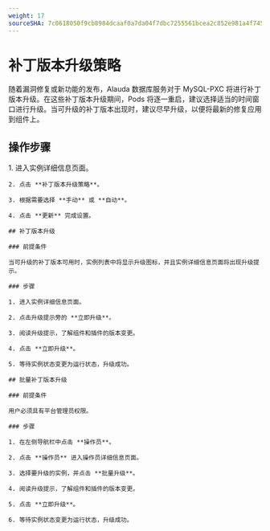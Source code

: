 ```yaml
---
weight: 17
sourceSHA: 7c0618050f9cb8984dcaaf0a7da04f7dbc7255561bcea2c852e981a4f7451191
---
```


# 补丁版本升级策略

随着漏洞修复或新功能的发布，Alauda 数据库服务对于 MySQL-PXC 将进行补丁版本升级。在这些补丁版本升级期间，Pods 将逐一重启，建议选择适当的时间窗口进行升级。当可升级的补丁版本出现时，建议尽早升级，以便将最新的修复应用到组件上。

## 操作步骤 

<Tabs>
  <Tab label="web 控制台">
    1. 进入实例详细信息页面。

    2. 点击 **补丁版本升级策略**。

    3. 根据需要选择 **手动** 或 **自动**。

    4. 点击 **更新** 完成设置。

    ## 补丁版本升级

    ### 前提条件

    当可升级的补丁版本可用时，实例列表中将显示升级图标，并且实例详细信息页面将出现升级提示。

    ### 步骤

    1. 进入实例详细信息页面。

    2. 点击升级提示旁的 **立即升级**。

    3. 阅读升级提示，了解组件和插件的版本变更。

    4. 点击 **立即升级**。

    5. 等待实例状态变更为运行状态，升级成功。

    ## 批量补丁版本升级

    ### 前提条件

    用户必须具有平台管理员权限。

    ### 步骤

    1. 在左侧导航栏中点击 **操作员**。

    2. 点击 **操作员** 进入操作员详细信息页面。

    3. 选择要升级的实例，并点击 **批量升级**。

    4. 阅读升级提示，了解组件和插件的版本变更。

    5. 点击 **立即升级**。

    6. 等待实例状态变更为运行状态，升级成功。
  </Tab>
</Tabs>
